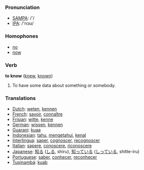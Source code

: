 === Pronunciation ===
*[[w:SAMPA|SAMPA]]: /'/
*[[w:IPA|IPA]]: /'nɔʊ/

=== Homophones ===
*[[no]]
*[[now]]

=== Verb ===

'''to know''' ([[knew]], [[known]])

#To have some data about something or somebody.

=== Translations ===
*[[Dutch]]: [[weten]], [[kennen]]
*[[French]]: [[savoir]], [[connaître]]
*[[Frisian]]: [[witte]], [[kenne]]
*[[German]]: [[wissen]], [[kennen]]
*[[Guarani]]: [[kuaa]]
*[[Indonesian]]: [[tahu]], [[tahu|mengetahui]], [[kenal]]
*[[Interlingua]]: [[saper]], [[cognoscer]], [[recognoscer]]
*[[Italian]]: [[sapere]], [[conoscere]], [[riconoscere]]
*[[Japanese]]: [[知る]] ([[しる]], shiru), [[知っている]] ([[しっている]], shitte-iru)
*[[Portuguese]]: [[saber]], [[conhecer]], [[reconhecer]]
*[[Tupinambá]]: [[kuab]]